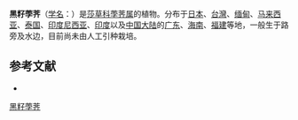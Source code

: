 {{Speciesbox
| name = 黑籽荸荠
| status = 
| status_system = 
| image =
| genus = Heleocharis
| species = caribaea
| authority = (Rottb.) Blake
}}

'''黑籽荸荠'''（[[学名|学名]]：{{lang|la|''Heleocharis caribaea''}}）是[[莎草科|莎草科]][[荸荠属|荸荠属]]的植物。分布于[[日本|日本]]、[[台灣|台灣]]、[[缅甸|缅甸]]、[[马来西亚|马来西亚]]、[[泰国|泰国]]、[[印度尼西亚|印度尼西亚]]、[[印度|印度]]以及[[中国大陆|中国大陆]]的[[广东|广东]]、[[海南|海南]]、[[福建|福建]]等地，一般生于路旁及水边，目前尚未由人工引种栽培。

== 参考文献 ==
<div class="references-small">
* {{cite web| url =http://www.bioinfo.cn/db05/KmzwSpecies.php?action=view&id=6916| title =黑籽荸荠| work =《中国高等植物数据库全库》| publisher =中国科学院微生物研究所| author =昆明植物研究所| accessdate =2009-02-24| deadurl =yes| archiveurl =https://web.archive.org/web/20160305032439/http://www.bioinfo.cn/db05/KmzwSpecies.php?action=view&id=6916| archivedate =2016-03-05}}
</div>
{{Taxonbar|from=Q11179397}}

[[Category:荸荠属|黑籽荸荠]]


{{植物小作品}}
